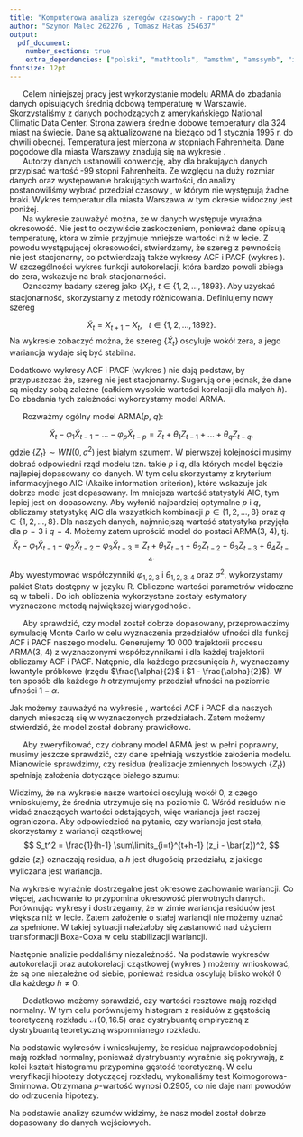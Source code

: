 ```yaml
---
title: "Komputerowa analiza szeregów czasowych - raport 2"
author: "Szymon Malec 262276 , Tomasz Hałas 254637"
output:
  pdf_document: 
    number_sections: true
    extra_dependencies: ["polski", "mathtools", "amsthm", "amssymb", "icomma", "upgreek", "xfrac", "scrextend", "float", "tabularx", "hyperref", "caption", "enumitem", "titlesec"]
fontsize: 12pt
---
```


\renewcommand{\figurename}{Wykres}
\renewcommand{\tablename}{Tablica}
\raggedbottom
\titlelabel{ \thetitle.\quad}







\section{Wstęp}

|       Celem niniejszej pracy jest wykorzystanie modelu ARMA do zbadania danych opisujących średnią dobową temperaturę w Warszawie. Skorzystaliśmy z danych\footnote{https://academic.udayton.edu/kissock/http/Weather/default.htm} pochodzących z amerykańskiego National Climatic Data Center. Strona zawiera średnie dobowe temperatury dla 324 miast na świecie. Dane są aktualizowane na bieżąco od 1 stycznia 1995 r. do chwili obecnej. Temperatura jest mierzona w stopniach Fahrenheita. Dane pogodowe dla miasta Warszawy znadują się na wykresie \ref{fig:danePogodowe}.

\begin{figure}[H]
  \includegraphics{images/raw_data.pdf}
    \caption{Średnia dobowa temperatura w latch 1995-2020 w mieście Warszawa.}
  \centering
  \label{fig:danePogodowe}
\end{figure}



\section{Opis danych}

|       Autorzy danych ustanowili konwencję, aby dla brakująych danych przypisać wartość -99 stopni Fahrenheita. Ze względu na duży rozmiar danych oraz występowanie brakujących wartości, do analizy postanowiliśmy wybrać przedział czasowy \mbox{22.06.2002 -- 27.08.2007}, w którym nie występują żadne braki.  Wykres temperatur dla miasta Warszawa w tym okresie widoczny jest poniżej.

\begin{figure}[H]
  \includegraphics{images/range_data.pdf}
  \caption{Średnia dobowa temperatura w latch 2002-2007 w mieście Warszawa.}
  \centering
  \label{fig:daneZakres}
\end{figure}


\section{Przygotowanie danych}

|       Na wykresie \ref{fig:daneZakres} zauważyć można, że w danych występuje wyraźna okresowość. Nie jest to oczywiście zaskoczeniem, ponieważ dane opisują temperaturę, która w zimie przyjmuje mniejsze wartości niż w lecie. Z powodu występującej okresowości, stwierdzamy, że szereg z pewnością nie jest stacjonarny, co potwierdzają także wykresy ACF i PACF (wykres \ref{raw_acf}). W szczególności wykres funkcji autokorelacji, która bardzo powoli zbiega do zera, wskazuje na brak stacjonarności.

\begin{figure}[H]
		\centering
		\includegraphics[width=\columnwidth]{images/raw_acf.pdf}
		\caption{Wykresy funkcji autokorelacji (ACF) i autokorelacji cząstkowej (PACF) dla surowych danych w zależności od przesunięcia $h$.}
    \label{raw_acf}
\end{figure}

|       Oznaczmy badany szereg jako $\{X_t\}, \ t \in \{1, 2, \dots, 1893\}$. Aby uzyskać stacjonarność, skorzystamy z metody różnicowania. Definiujemy nowy szereg
$$
  \tilde{X}_t = X_{t+1} - X_t, \ \ \ t \in \{1, 2, \dots, 1892\}.
$$
Na wykresie \ref{diff_temp} zobaczyć można, że szereg $\{\tilde{X}_t\}$ oscyluje wokół zera, a jego wariancja wydaje się być stabilna.

\begin{figure}[H]
		\centering
		\includegraphics[width=350pt]{images/diff_temp.pdf}
		\caption{Dane po zastosowaniu metody różnicowania.}
    \label{diff_temp}
\end{figure}

Dodatkowo wykresy ACF i PACF (wykres \ref{diff_acf}) nie dają podstaw, by przypuszczać że, szereg nie jest stacjonarny. Sugerują one jednak, że dane są między sobą zależne (całkiem wysokie wartości korelacji dla małych $h$). Do zbadania tych zależności wykorzystamy model ARMA.

\begin{figure}[H]
		\centering
		\includegraphics[width=\columnwidth]{images/diff_acf.pdf}
		\caption{Wykresy funkcji autokorelacji (ACF) i autokorelacji cząstkowej (PACF) dla danych po zastosowaniu metody różnicowania w zależności od przesunięcia $h$.}
    \label{diff_acf}
\end{figure}






\section{Dopasowanie modelu ARMA}

|       Rozważmy ogólny model ARMA($p$, $q$):
$$
  \tilde{X}_t - \varphi_1 \tilde{X}_{t-1} - ... - \varphi_p \tilde{X}_{t-p} = Z_t + \theta_1 Z_{t-1} + ... + \theta_q Z_{t-q},
$$
gdzie $\{Z_t\} \sim WN(0, \sigma^2)$ jest białym szumem. W pierwszej kolejności musimy dobrać odpowiedni rząd modelu tzn. takie $p$ i $q$, dla których model będzie najlepiej dopasowany do danych. W tym celu skorzystamy z kryterium informacyjnego AIC (Akaike information criterion), które wskazuje jak dobrze model jest dopasowany. Im mniejsza wartość statystyki AIC, tym lepiej jest on dopasowany. Aby wyłonić najbardziej optymalne $p$ i $q$, obliczamy statystykę AIC dla wszystkich kombinacji $p \in \{1, 2, ..., 8\}$ oraz $q \in \{1, 2, ..., 8\}$. Dla naszych danych, najmniejszą wartość statystyka przyjęła dla $p = 3$ i $q = 4$. Możemy zatem uprościć model do postaci ARMA(3, 4), tj.
$$
  \tilde{X}_t - \varphi_1 \tilde{X}_{t-1} - \varphi_2 \tilde{X}_{t-2} - \varphi_3 \tilde{X}_{t-3} = Z_t + \theta_1 Z_{t-1} + \theta_2 Z_{t-2} + \theta_3 Z_{t-3} + \theta_4 Z_{t-4}.
$$
Aby wyestymować współczynniki $\varphi_{1, 2, 3}$ i $\theta_{1, 2, 3, 4}$ oraz $\sigma^2$, wykorzystamy pakiet Stats dostępny w języku R. Obliczone wartości parametrów widoczne są w tabeli \ref{tab:coefs}. Do ich obliczenia wykorzystane zostały estymatory wyznaczone metodą największej wiarygodności.

\begin{table}[H]
		\centering
		\begin{tabular}{ |c|c| } 
			\hline
			Współczynnik & Wartość \\\hline
			$\hat{\varphi}_1$ & 0.1037 \\\hline
			$\hat{\varphi}_2$ & 0.0498 \\\hline
			$\hat{\varphi}_3$ & 0.1979 \\\hline
			$\hat{\theta}_1$ \vphantom{$1^{1^{1^1}}$} & -0.0583 \\\hline
			$\hat{\theta}_2$ \vphantom{$1^{1^{1^1}}$} & -0.2693 \\\hline
			$\hat{\theta}_3$ \vphantom{$1^{1^{1^1}}$} & -0.3274 \\\hline
			$\hat{\theta}_4$ \vphantom{$1^{1^{1^1}}$} & -0.0691 \\\hline
			$\hat{\sigma}^2$ \vphantom{$1^{1^{1^1}}$} & 16.5 \\\hline
		\end{tabular}
		\caption{Wartości współczynników badanego modelu ARMA(3, 4) wyznaczone za pomocą estymatorów największej wiarygodności.}
    \label{tab:coefs}
\end{table}

|       Aby sprawdzić, czy model został dobrze dopasowany, przeprowadzimy symulację Monte Carlo w celu wyznaczenia przedziałów ufności dla funkcji ACF i PACF naszego modelu. Generujemy 10 000 trajektorii procesu ARMA(3, 4) z wyznaczonymi współczynnikami i dla każdej trajektorii obliczamy ACF i PACF. Natępnie, dla każdego przesunięcia $h$, wyznaczamy kwantyle próbkowe (rzędu $\frac{\alpha}{2}$ i $1 - \frac{\alpha}{2}$). W ten sposób dla każdego $h$ otrzymujemy przedział ufności na poziomie ufności $1 - \alpha$.

\begin{figure}[H]
		\centering
		\includegraphics[width=\columnwidth]{images/conf_intervals.pdf}
		\caption{Wykresy ACF i PACF dla szeregu $\tilde{X}_t$ wraz z przedziałami ufności na poziomie ufności $1 - \alpha = 0.95$.}
    \label{fig:conf_intervals}
\end{figure}

Jak możemy zauważyć na wykresie \ref{fig:conf_intervals}, wartości ACF i PACF dla naszych danych mieszczą się w wyznaczonych przedziałach. Zatem możemy stwierdzić, że model został dobrany prawidłowo.






\section{Analiza szumu}

|       Aby zweryfikować, czy dobrany model ARMA jest w pełni poprawny, musimy jeszcze sprawdzić, czy dane spełniają wszystkie założenia modelu. Mianowicie sprawdzimy, czy residua (realizacje zmiennych losowych $\{Z_t\}$) spełniają założenia dotyczące białego szumu:

\begin{itemize}
  \item stała średnia równa 0
  \item stała i ograniczona wariancja
  \item niezależność
\end{itemize}

\begin{figure}[H]
		\centering
		\includegraphics[width=\columnwidth]{images/res_data.pdf}
		\caption{Wykres wartości resztowych (residuów).}
    \label{rest_data}
\end{figure}

Widzimy, że na wykresie \ref{rest_data} nasze wartości oscylują wokół 0, z czego wnioskujemy, że średnia utrzymuje się na poziomie 0. Wśród residuów nie widać znaczących wartości odstających, więc wariancja jest raczej ograniczona. Aby odpowiedzieć na pytanie, czy wariancja jest stała, skorzystamy z wariancji cząstkowej
$$
  S_t^2 = \frac{1}{h-1} \sum\limits_{i=t}^{t+h-1} (z_i - \bar{z})^2,
$$
gdzie $\{z_i\}$ oznaczają residua, a $h$ jest długością przedziału, z jakiego wyliczana jest wariancja.

\begin{figure}[H]
		\centering
		\includegraphics[width=\columnwidth]{images/var_res_data.pdf}
		\caption{Wykres wariancji cząstkowej dla $h=200$.}
    \label{var_rest_data}
\end{figure}

Na wykresie \ref{var_rest_data} wyraźnie dostrzegalne jest okresowe zachowanie wariancji. Co więcej, zachowanie to przypomina okresowość pierwotnych danych. Porównując wykresy \ref{fig:daneZakres} i \ref{var_rest_data} dostrzegamy, że w zimie wariancja residuów jest większa niż w lecie. Zatem założenie o stałej wariancji nie możemy uznać za spełnione. W takiej sytuacji należałoby się zastanowić nad użyciem transformacji Boxa-Coxa w celu stabilizacji wariancji.

\begin{figure}[H]
		\centering
		\includegraphics[width=\columnwidth]{images/acf_res.pdf}
		\caption{Wykresy ACF i PACF dla wartości resztowych.}
    \label{acf_rest_data}
\end{figure}

Następnie analizie poddaliśmy niezależność. Na podstawie wykresów autokorelacji oraz autokorelacji cząstkowej (wykres \ref{acf_rest_data}) możemy wnioskować, że są one niezależne od siebie, ponieważ residua oscylują blisko wokół 0 dla każdego $h \neq 0$.

|       Dodatkowo możemy sprawdzić, czy wartości resztowe mają rozkłąd normalny. W tym celu porównujemy histogram z residuów z gęstością teoretyczną rozkładu $\mathcal{N}(0, 16.5)$ oraz dystrybuantę empiryczną z dystrybuantą teoretyczną wspomnianego rozkładu.

\begin{figure}[H]
		\centering
		\includegraphics[width=\columnwidth]{images/des_res.pdf}
		\caption{Porównanie histogramu z wartości resztowych z gęstością teoretyczną rozkładu $\mathcal{N}(0, 16.5)$.}
    \label{den_data}
\end{figure}

\begin{figure}[H]
		\centering
		\includegraphics[width=\columnwidth]{images/dys_res.pdf}
		\caption{Porównanie dystybuanty empirycznej z wartości resztowych i dystrybuanty teoretycznej rozkładu $\mathcal{N}(0, 16.5)$.}
    \label{dys_data}
\end{figure}

Na podstawie wykresów \ref{den_data} i \ref{dys_data} wnioskujemy, że residua najprawdopodobniej mają rozkład normalny, ponieważ dystrybuanty wyraźnie się pokrywają, z kolei kształt histogramu przypomina gęstość teoretyczną. W celu weryfikacji hipotezy dotyczącej rozkładu, wykonaliśmy test Kołmogorowa-Smirnowa. Otrzymana $p$-wartość wynosi 0.2905, co nie daje nam powodów do odrzucenia hipotezy.

\section{Podsumowanie}

  Na podstawie analizy szumów widzimy, że nasz model został dobrze dopasowany do danych wejściowych. 
